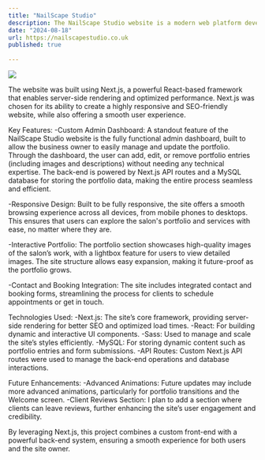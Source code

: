 ```yaml
---
title: "NailScape Studio"
description: The NailScape Studio website is a modern web platform developed for a nail salon business. The site not only serves as an online presence but also as a dynamic portfolio to showcase the studio’s work.
date: "2024-08-18"
url: https://nailscapestudio.co.uk
published: true
  
---
```


 [![](https://lato.dev/nailscapestudio.png)](https://nailscapestudio.co.uk) 

The website was built using Next.js, a powerful React-based framework that enables server-side rendering and optimized performance. Next.js was chosen for its ability to create a highly responsive and SEO-friendly website, while also offering a smooth user experience.

Key Features:
-Custom Admin Dashboard: A standout feature of the NailScape Studio website is the fully functional admin dashboard, built to allow the business owner to easily manage and update the portfolio. Through the dashboard, the user can add, edit, or remove portfolio entries (including images and descriptions) without needing any technical expertise. The back-end is powered by Next.js API routes and a MySQL database for storing the portfolio data, making the entire process seamless and efficient.

-Responsive Design: Built to be fully responsive, the site offers a smooth browsing experience across all devices, from mobile phones to desktops. This ensures that users can explore the salon's portfolio and services with ease, no matter where they are.

-Interactive Portfolio: The portfolio section showcases high-quality images of the salon’s work, with a lightbox feature for users to view detailed images. The site structure allows easy expansion, making it future-proof as the portfolio grows.

-Contact and Booking Integration: The site includes integrated contact and booking forms, streamlining the process for clients to schedule appointments or get in touch.

Technologies Used:
-Next.js: The site’s core framework, providing server-side rendering for better SEO and optimized load times.
-React: For building dynamic and interactive UI components.
-Sass: Used to manage and scale the site’s styles efficiently.
-MySQL: For storing dynamic content such as portfolio entries and form submissions.
-API Routes: Custom Next.js API routes were used to manage the back-end operations and database interactions.

Future Enhancements:
-Advanced Animations: Future updates may include more advanced animations, particularly for portfolio transitions and the Welcome screen.
-Client Reviews Section: I plan to add a section where clients can leave reviews, further enhancing the site’s user engagement and credibility.

By leveraging Next.js, this project combines a custom front-end with a powerful back-end system, ensuring a smooth experience for both users and the site owner. 


